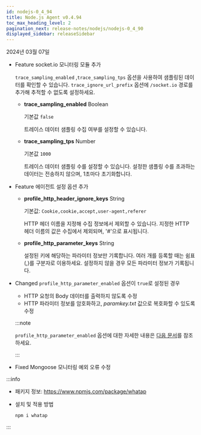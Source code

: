 ```yaml
---
id: nodejs-0_4_94
title: Node.js Agent v0.4.94
toc_max_heading_level: 2
pagination_next: release-notes/nodejs/nodejs-0_4_90
displayed_sidebar: releaseSidebar
---
```


2024년 03월 07일

- <Status>Feature</Status> <Link to="http://socket.io">socket.io</Link> 모니터링 모듈 추가

  `trace_sampling_enabled` ,`trace_sampling_tps` 옵션을 사용하여 샘플링된 데이터를 확인할 수 있습니다. `trace_ignore_url_prefix` 옵션에 `/socket.io` 경로를 추가해 추적할 수 없도록 설정하세요.

  - **trace_sampling_enabled** <span class='type'>Boolean</span>

    기본값 `false`

    트레이스 데이터 샘플링 수집 여부를 설정할 수 있습니다.

  - **trace_sampling_tps** <span class='type'>Number</span>

    기본값 `1000`
    
    트레이스 데이터 샘플링 수를 설정할 수 있습니다. 설정한 샘플링 수를 초과하는 데이터는 전송하지 않으며, 1초마다 초기화합니다.


- <Status>Feature</Status> 에이전트 설정 옵션 추가

  - **profile_http_header_ignore_keys** <span class='type'>String</span>

    기본값: `Cookie,cookie,accept,user-agent,referer`
    
    HTTP 헤더 이름을 지정해 수집 정보에서 제외할 수 있습니다. 지정한 HTTP 헤더 이름의 값은 수집에서 제외되며, '#'으로 표시됩니다.

  - **profile_http_parameter_keys** <span class='type'>String</span>

    설정된 키에 해당하는 파라미터 정보만 기록합니다. 여러 개를 등록할 때는 쉼표(,)를 구분자로 이용하세요. 설정하지 않을 경우 모든 파라미터 정보가 기록됩니다.

- <Status>Changed</Status> <code>profile_http_parameter_enabled</code> 옵션이 <code>true</code>로 설정된 경우 

  - HTTP 요청의 Body 데이터를 출력하지 않도록 수정
  - HTTP 파라미터 정보를 암호화하고, *paramkey.txt* 값으로 복호화할 수 있도록 수정

  :::note

  `profile_http_parameter_enabled` 옵션에 대한 자세한 내용은 [다음 문서](../../nodejs/agent-transaction#profile_http_parameter)를 참조하세요.

  :::

- <Status>Fixed</Status> Mongoose 모니터링 예외 오류 수정


:::info

* 패키지 정보: https://www.npmjs.com/package/whatap

* 설치 및 적용 방법

  ```bash
  npm i whatap
  ```

:::